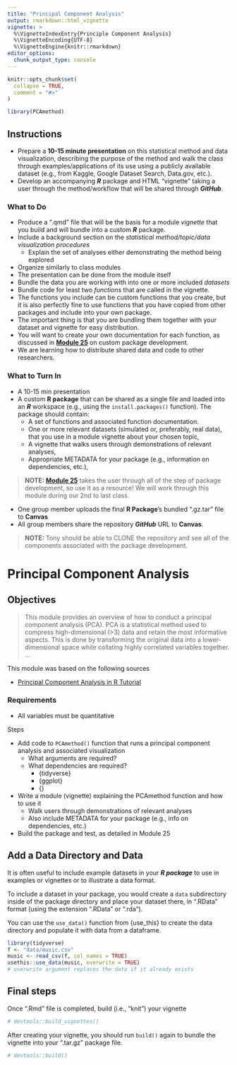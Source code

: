 ```yaml
---
title: "Principal Component Analysis"
output: rmarkdown::html_vignette
vignette: >
  %\VignetteIndexEntry{Principle Component Analysis}
  %\VignetteEncoding{UTF-8}
  %\VignetteEngine{knitr::rmarkdown}
editor_options: 
  chunk_output_type: console
---
```


```r
knitr::opts_chunk$set(
  collapse = TRUE,
  comment = "#>"
)
```

```r
library(PCAmethod)
```

## Instructions

* Prepare a **10-15 minute presentation** on this statistical method and data visualization, describing the purpose of the method and walk the class through examples/applications of its use using a publicly available dataset (e.g., from Kaggle, Google Dataset Search, Data.gov, etc.).
* Develop an accompanying ***R*** package and HTML “vignette” taking a user through the method/workflow that will be shared through ***GitHub***.

### What to Do {.unnumbered}

* Produce a ".qmd" file that will be the basis for a module *vignette* that you build and will bundle into a custom ***R*** package.
* Include a background section on the *statistical method/topic/data visualization procedures*
  + Explain the set of analyses either demonstrating the method being explored
* Organize similarly to class modules 
* The presentation can be done from the module itself
* Bundle the data you are working with into one or more included *datasets* 
* Bundle code for least two *functions* that are called in the vignette. 
* The functions you include can be custom functions that you create, but it is also perfectly fine to use functions that you have copied from other packages and include into your own package. 
* The important thing is that you are bundling them together with your dataset and vignette for easy distribution. 
* You will want to create your own documentation for each function, as discussed in [**Module 25**](#module-25) on custom package development. 
* We are learning how to distribute shared data and code to other researchers.

### What to Turn In {.unnumbered}

* A 10-15 min presentation
* A custom **R package** that can be shared as a single file and loaded into an ***R*** workspace (e.g., using the `install.packages()` function). The package should contain:
  + A set of functions and associated function documentation.
  + One or more relevant datasets (simulated or, preferably, real data), that you use in a module vignette about your chosen topic,
  + A vignette that walks users through demonstrations of relevant analyses,
  + Appropriate METADATA for your package (e.g., information on dependencies, etc.),

> **NOTE:** [**Module 25**](#module-25) takes the user through all of the step of package development, so use it as a resource! We will work through this module during our 2nd to last class.

* One group member uploads the final **R Package**'s bundled ".gz.tar" file to **Canvas**
* All group members share the repository ***GitHub*** URL to **Canvas**.

> **NOTE:** Tony should be able to CLONE the repository and see all of the components associated with the package development.



# Principal Component Analysis {.unnumbered}

## Objectives {.unnumbered}

> This module provides an overview of how to conduct a principal component 
analysis (PCA). PCA is a statistical method used to compress high-dimensional 
(>3) data and retain the most informative aspects. This is done by transforming 
the original data into a lower-dimensional space while collating highly 
correlated variables together.   ...

This module was based on the following sources

* [Principal Component Analysis in R Tutorial](https://www.datacamp.com/tutorial/pca-analysis-r)

### Requirements

* All variables must be quantitative

Steps

* Add code to `PCAmethod()` function that runs a principal component analysis and associated visualization
  + What arguments are required?
  + What dependencies are required?
    * {tidyverse}
    * {ggplot}
    * {}
* Write a module (vignette) explaining the PCAmethod function and how to use it
  + Walk users through demonstrations of relevant analyses
  + Also include METADATA for your package (e.g., info on dependencies, etc.)
* Build the package and test, as detailed in Module 25

## Add a Data Directory and Data

It is often useful to include example datasets in your ***R package*** to use in examples or vignettes or to illustrate a data format.

To include a dataset in your package, you would create a `data` subdirectory inside of the package directory and place your dataset there, in “.RData” format (using the extension “.RData” or “.rda”).

You can use the `use_data()` function from {use_this} to create the data directory and populate it with data from a dataframe.

```r
library(tidyverse)
f <- "data/music.csv"
music <- read_csv(f, col_names = TRUE)
usethis::use_data(music, overwrite = TRUE)
# overwrite argument replaces the data if it already exists
```


## Final steps
Once “.Rmd” file is completed, build (i.e., “knit”) your vignette
```r
# devtools::build_vignettes()
```

After creating your vignette, you should run `build()` again to bundle the vignette into your “.tar.gz” package file.
```r
# devtools::build()
```
